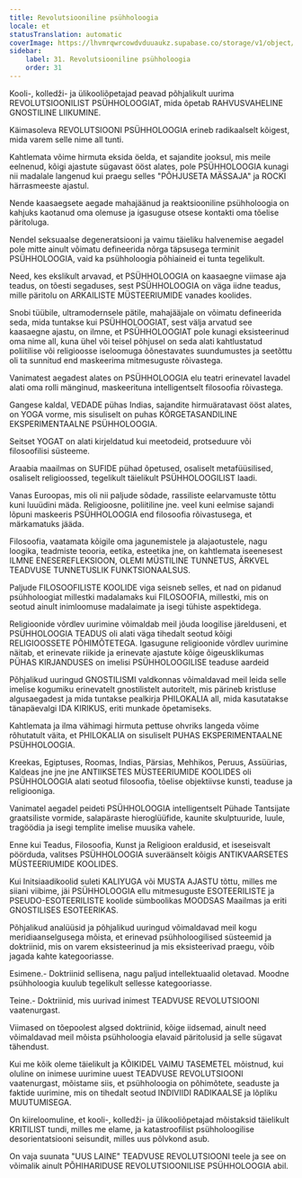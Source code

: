 ```yaml
---
title: Revolutsiooniline psühholoogia
locale: et
statusTranslation: automatic
coverImage: https://lhvmrqwrcowdvduuaukz.supabase.co/storage/v1/object/public/strapi-uploads/small_cover-educacion-fundamental.webp-2d51a7828a2b1309555be27f7e2a61a0.webp
sidebar:
    label: 31. Revolutsiooniline psühholoogia
    order: 31
---
```

Kooli-, kolledži- ja ülikooliõpetajad peavad põhjalikult uurima REVOLUTSIOONILIST PSÜHHOLOOGIAT, mida õpetab RAHVUSVAHELINE GNOSTILINE LIIKUMINE.

Käimasoleva REVOLUTSIOONI PSÜHHOLOOGIA erineb radikaalselt kõigest, mida varem selle nime all tunti.

Kahtlemata võime hirmuta eksida öelda, et sajandite jooksul, mis meile eelnenud, kõigi ajastute sügavast ööst alates, pole PSÜHHOLOOGIA kunagi nii madalale langenud kui praegu selles "PÕHJUSETA MÄSSAJA" ja ROCKI härrasmeeste ajastul.

Nende kaasaegsete aegade mahajäänud ja reaktsiooniline psühholoogia on kahjuks kaotanud oma olemuse ja igasuguse otsese kontakti oma tõelise päritoluga.

Nendel seksuaalse degeneratsiooni ja vaimu täieliku halvenemise aegadel pole mitte ainult võimatu defineerida nõrga täpsusega terminit PSÜHHOLOOGIA, vaid ka psühholoogia põhiaineid ei tunta tegelikult.

Need, kes ekslikult arvavad, et PSÜHHOLOOGIA on kaasaegne viimase aja teadus, on tõesti segaduses, sest PSÜHHOLOOGIA on väga iidne teadus, mille päritolu on ARKAILISTE MÜSTEERIUMIDE vanades koolides.

Snobi tüübile, ultramodernsele pätile, mahajääjale on võimatu defineerida seda, mida tuntakse kui PSÜHHOLOOGIAT, sest välja arvatud see kaasaegne ajastu, on ilmne, et PSÜHHOLOOGIAT pole kunagi eksisteerinud oma nime all, kuna ühel või teisel põhjusel on seda alati kahtlustatud poliitilise või religioosse iseloomuga õõnestavates suundumustes ja seetõttu oli ta sunnitud end maskeerima mitmesuguste rõivastega.

Vanimatest aegadest alates on PSÜHHOLOOGIA elu teatri erinevatel lavadel alati oma rolli mänginud, maskeerituna intelligentselt filosoofia rõivastega.

Gangese kaldal, VEDADE pühas Indias, sajandite hirmuäratavast ööst alates, on YOGA vorme, mis sisuliselt on puhas KÕRGETASANDILINE EKSPERIMENTAALNE PSÜHHOLOOGIA.

Seitset YOGAT on alati kirjeldatud kui meetodeid, protseduure või filosoofilisi süsteeme.

Araabia maailmas on SUFIDE pühad õpetused, osaliselt metafüüsilised, osaliselt religioossed, tegelikult täielikult PSÜHHOLOOGILIST laadi.

Vanas Euroopas, mis oli nii paljude sõdade, rassiliste eelarvamuste tõttu kuni luuüdini mäda. Religioosne, poliitiline jne. veel kuni eelmise sajandi lõpuni maskeeris PSÜHHOLOOGIA end filosoofia rõivastusega, et märkamatuks jääda.

Filosoofia, vaatamata kõigile oma jagunemistele ja alajaotustele, nagu loogika, teadmiste teooria, eetika, esteetika jne, on kahtlemata iseenesest ILMNE ENESEREFLEKSIOON, OLEMI MÜSTILINE TUNNETUS, ÄRKVEL TEADVUSE TUNNETUSLIK FUNKTSIONAALSUS.

Paljude FILOSOOFILISTE KOOLIDE viga seisneb selles, et nad on pidanud psühholoogiat millestki madalamaks kui FILOSOOFIA, millestki, mis on seotud ainult inimloomuse madalaimate ja isegi tühiste aspektidega.

Religioonide võrdlev uurimine võimaldab meil jõuda loogilise järelduseni, et PSÜHHOLOOGIA TEADUS oli alati väga tihedalt seotud kõigi RELIGIOOSSETE PÕHIMÕTETEGA. Igasugune religioonide võrdlev uurimine näitab, et erinevate riikide ja erinevate ajastute kõige õigeusklikumas PÜHAS KIRJANDUSES on imelisi PSÜHHOLOOGILISE teaduse aardeid

Põhjalikud uuringud GNOSTILISMI valdkonnas võimaldavad meil leida selle imelise kogumiku erinevatelt gnostilistelt autoritelt, mis pärineb kristluse algusaegadest ja mida tuntakse pealkirja PHILOKALIA all, mida kasutatakse tänapäevalgi IDA KIRIKUS, eriti munkade õpetamiseks.

Kahtlemata ja ilma vähimagi hirmuta pettuse ohvriks langeda võime rõhutatult väita, et PHILOKALIA on sisuliselt PUHAS EKSPERIMENTAALNE PSÜHHOLOOGIA.

Kreekas, Egiptuses, Roomas, Indias, Pärsias, Mehhikos, Peruus, Assüürias, Kaldeas jne jne jne ANTIIKSETES MÜSTEERIUMIDE KOOLIDES oli PSÜHHOLOOGIA alati seotud filosoofia, tõelise objektiivse kunsti, teaduse ja religiooniga.

Vanimatel aegadel peideti PSÜHHOLOOGIA intelligentselt Pühade Tantsijate graatsiliste vormide, salapäraste hieroglüüfide, kaunite skulptuuride, luule, tragöödia ja isegi templite imelise muusika vahele.

Enne kui Teadus, Filosoofia, Kunst ja Religioon eraldusid, et iseseisvalt pöörduda, valitses PSÜHHOLOOGIA suveräänselt kõigis ANTIKVAARSETES MÜSTEERIUMIDE KOOLIDES.

Kui Initsiaadikoolid suleti KALIYUGA või MUSTA AJASTU tõttu, milles me siiani viibime, jäi PSÜHHOLOOGIA ellu mitmesuguste ESOTEERILISTE ja PSEUDO-ESOTEERILISTE koolide sümboolikas MOODSAS Maailmas ja eriti GNOSTILISES ESOTEERIKAS.

Põhjalikud analüüsid ja põhjalikud uuringud võimaldavad meil kogu meridiaanselgusega mõista, et erinevad psühholoogilised süsteemid ja doktriinid, mis on varem eksisteerinud ja mis eksisteerivad praegu, võib jagada kahte kategooriasse.

Esimene.- Doktriinid sellisena, nagu paljud intellektuaalid oletavad. Moodne psühholoogia kuulub tegelikult sellesse kategooriasse.

Teine.- Doktriinid, mis uurivad inimest TEADVUSE REVOLUTSIOONI vaatenurgast.

Viimased on tõepoolest algsed doktriinid, kõige iidsemad, ainult need võimaldavad meil mõista psühholoogia elavaid päritolusid ja selle sügavat tähendust.

Kui me kõik oleme täielikult ja KÕIKIDEL VAIMU TASEMETEL mõistnud, kui oluline on inimese uurimine uuest TEADVUSE REVOLUTSIOONI vaatenurgast, mõistame siis, et psühholoogia on põhimõtete, seaduste ja faktide uurimine, mis on tihedalt seotud INDIVIIDI RADIKAALSE ja lõpliku MUUTUMISEGA.

On kiireloomuline, et kooli-, kolledži- ja ülikooliõpetajad mõistaksid täielikult KRITILIST tundi, milles me elame, ja katastroofilist psühholoogilise desorientatsiooni seisundit, milles uus põlvkond asub.

On vaja suunata "UUS LAINE" TEADVUSE REVOLUTSIOONI teele ja see on võimalik ainult PÕHIHARIDUSE REVOLUTSIOONILISE PSÜHHOLOOGIA abil.

